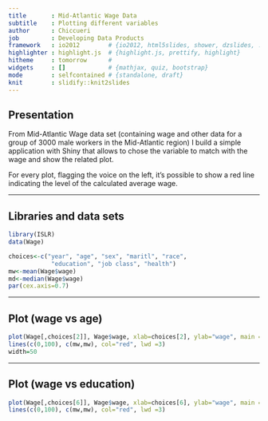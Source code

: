 ```yaml
---
title       : Mid-Atlantic Wage Data
subtitle    : Plotting different variables
author      : Chiccueri
job         : Developing Data Products
framework   : io2012        # {io2012, html5slides, shower, dzslides, ...}
highlighter : highlight.js  # {highlight.js, prettify, highlight}
hitheme     : tomorrow      # 
widgets     : []            # {mathjax, quiz, bootstrap}
mode        : selfcontained # {standalone, draft}
knit        : slidify::knit2slides
---
```


## Presentation

From Mid-Atlantic Wage data set (containing wage and other data for a group of 3000 male workers in the Mid-Atlantic region) I build a simple application with Shiny that allows to chose the variable to match with the wage and show the related plot.  

For every plot, flagging the voice on the left, it's possible to show a red line indicating the level of the calculated average wage.

---

## Libraries and data sets

```r
library(ISLR)
data(Wage)

choices<-c("year", "age", "sex", "maritl", "race",
            "education", "job class", "health")
mw<-mean(Wage$wage)
md<-median(Wage$wage)
par(cex.axis=0.7)
```

---

## Plot (wage vs age)
```r
plot(Wage[,choices[2]], Wage$wage, xlab=choices[2], ylab="wage", main ='Wage')
lines(c(0,100), c(mw,mw), col="red", lwd =3)
width=50
```

---

## Plot (wage vs education)
```r
plot(Wage[,choices[6]], Wage$wage, xlab=choices[6], ylab="wage", main ='Wage')
lines(c(0,100), c(mw,mw), col="red", lwd =3)
```

